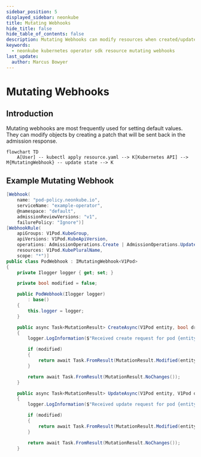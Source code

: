 ```yaml
---
sidebar_position: 5
displayed_sidebar: neonkube
title: Mutating Webhooks
hide_title: false
hide_table_of_contents: false
description: Mutating Webhooks can modify resources when created/updated.
keywords:
  - neonkube kubernetes operator sdk resource mutating webhooks
last_update:
  author: Marcus Bowyer
---
```


# Mutating Webhooks

## Introduction

Mutating webhooks are most frequently used for setting default values. 
They can modify objects by creating a patch that will be sent back in the admission response.

```mermaid
flowchart TD
    A[User] -- kubectl apply resource.yaml --> K[Kubernetes API] --> M{MutatingWebhook} -- update state --> K
```

## Example Mutating Webhook

```csharp
[Webhook(
    name: "pod-policy.neonkube.io",
    serviceName: "example-operator",
    @namespace: "default",
    admissionReviewVersions: "v1",
    failurePolicy: "Ignore")]
[WebhookRule(
    apiGroups: V1Pod.KubeGroup,
    apiVersions: V1Pod.KubeApiVersion, 
    operations: AdmissionOperations.Create | AdmissionOperations.Update, 
    resources: V1Pod.KubePluralName,
    scope: "*")]
public class PodWebhook : IMutatingWebhook<V1Pod>
{
    private Ilogger logger { get; set; }

    private bool modified = false;

    public PodWebhook(Ilogger logger)
        : base()
    {
        this.logger = logger;
    }

    public async Task<MutationResult> CreateAsync(V1Pod entity, bool dryRun)
    {
        logger.LogInformation($"Received create request for pod {entity.Namespace()}/{entity.Name()}");

        if (modified)
        {
            return await Task.FromResult(MutationResult.Modified(entity));
        }

        return await Task.FromResult(MutationResult.NoChanges());
    }

    public async Task<MutationResult> UpdateAsync(V1Pod entity, V1Pod oldEntity, bool dryRun)
    {
        logger.LogInformation($"Received update request for pod {entity.Namespace()}/{entity.Name()}");

        if (modified)
        {
            return await Task.FromResult(MutationResult.Modified(entity));
        }

        return await Task.FromResult(MutationResult.NoChanges());
    }
```